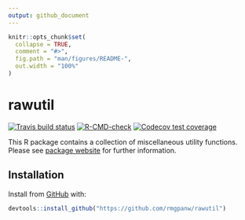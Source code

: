 ```yaml
---
output: github_document
---
```


<!-- README.md is generated from README.Rmd. Please edit that file -->

```r
knitr::opts_chunk$set(
  collapse = TRUE,
  comment = "#>",
  fig.path = "man/figures/README-",
  out.width = "100%"
)
```

# rawutil

<!-- badges: start -->
[![Travis build status](https://travis-ci.com/rmgpanw/rawutil.svg?branch=main)](https://travis-ci.com/rmgpanw/rawutil)
[![R-CMD-check](https://github.com/rmgpanw/rawutil/workflows/R-CMD-check/badge.svg)](https://github.com/rmgpanw/rawutil/actions)
[![Codecov test coverage](https://codecov.io/gh/rmgpanw/rawutil/branch/main/graph/badge.svg)](https://codecov.io/gh/rmgpanw/rawutil?branch=main)
<!-- badges: end -->

This R package contains a collection of miscellaneous utility functions. Please see [package website](https://rmgpanw.github.io/rawutil/) for further information.

## Installation

Install from [GitHub](https://github.com/rmgpanw/rawutil) with:

``` r
devtools::install_github("https://github.com/rmgpanw/rawutil")
```

